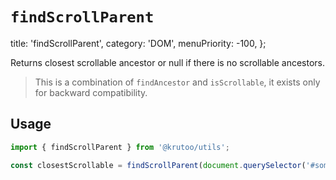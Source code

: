# `findScrollParent`

  title: 'findScrollParent',
  category: 'DOM',
  menuPriority: -100,
};

Returns closest scrollable ancestor or null if there is no scrollable ancestors.

> This is a combination of `findAncestor` and `isScrollable`, it exists only for backward compatibility.

## Usage

```js
import { findScrollParent } from '@krutoo/utils';

const closestScrollable = findScrollParent(document.querySelector('#something'));
```
